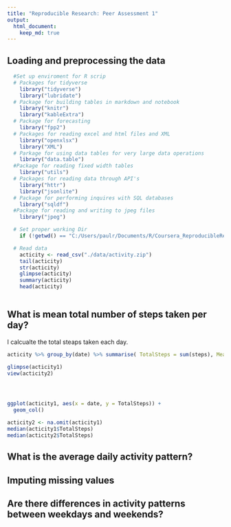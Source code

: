 ```yaml
---
title: "Reproducible Research: Peer Assessment 1"
output: 
  html_document:
    keep_md: true
--- 
```



## Loading and preprocessing the data
```r
  #Set up enviroment for R scrip  
  # Packages for tidyverse 
    library("tidyverse")
    library("lubridate")
  # Package for building tables in markdown and notebook 
    library("knitr")
    library("kableExtra") 
  # Package for forecasting
    library("fpp2")
  # Packages for reading excel and html files and XML
    library("openxlsx")
    library("XML")
  # Parkage for using data tables for very large data operations
    library("data.table")
  #Package for reading fixed width tables
    library("utils")
  # Packages for reading data through API's 
    library("httr")
    library("jsonlite")
  # Package for performing inquires with SQL databases 
    library("sqldf")
  #Package for reading and writing to jpeg files
    library("jpeg")

  # Set proper working Dir
    if (!getwd() == "C:/Users/paulr/Documents/R/Coursera_ReproducibleResearch/RepData_PeerAssessment1") {setwd("C:/Users/paulr/Documents/R/Coursera_ReproducibleResearch/RepData_PeerAssessment1")}
```


```r
  # Read data
    acticity <- read_csv("./data/activity.zip")
    tail(acticity)
    str(acticity)
    glimpse(acticity)
    summary(acticity)
    head(acticity)
    
```

## What is mean total number of steps taken per day?
I calcualte the total steaps taken each day.
```r
acticity %>% group_by(date) %>% summarise( TotalSteps = sum(steps), MeanSteps = mean(steps), MedianSteps = median(steps) ) -> acticity1

glimpse(acticity1)
view(acticity2)




ggplot(acticity1, aes(x = date, y = TotalSteps)) +
  geom_col()

acticity2 <- na.omit(acticity1)
median(acticity1$TotalSteps)
median(acticity2$TotalSteps)


```

## What is the average daily activity pattern?



## Imputing missing values



## Are there differences in activity patterns between weekdays and weekends?
